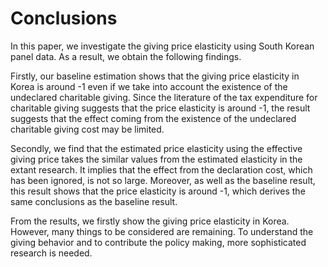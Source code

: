 # Conclusions

In this paper, we investigate the giving price elasticity using South Korean panel data. As a result, we obtain the following findings.

Firstly, our baseline estimation shows that the giving price elasticity in Korea is around -1 even if we take into account the existence of the undeclared charitable giving. Since the literature of the tax expenditure for charitable giving suggests that the price elasticity is around -1, the result suggests that the effect coming from the existence of the undeclared charitable giving cost may be limited.

Secondly, we find that the estimated price elasticity using the effective giving price takes the similar values from the estimated elasticity in the extant research. It implies that the effect from the declaration cost, which has been ignored, is not so large. Moreover, as well as the baseline result, this result shows that the price elasticity is around -1, which derives the same conclusions as the baseline result.

From the results, we firstly show the giving price elasticity in Korea. However, many things to be considered are remaining. To understand the giving behavior and to contribute the policy making, more sophisticated research is needed.
